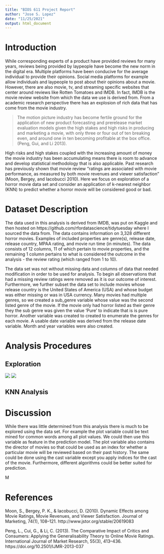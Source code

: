---
title: "BIOS 611 Project Report"
author: "Jose S. Lopez"
date: "11/25/2021"
output: html_document
---

# Introduction

While corresponding experts of a product have provided reviews for many years, reviews being provided by laypeople have become the new norm in the digital era. Multiple platforms have been conducive for the average individual to provide their opinions. Social media platforms for example allow individuals and laypeople to post about their opinions about a movie. However, there are also movie, tv, and streaming specific websites that center around reviews like Rotten Tomatoes and IMDB. In fact, IMDB is the movie review website from which the data we use is derived from. From a academic research perspective there has an explosion of rich data that has come from the movie industry.

> The motion picture industry has become fertile ground for the application of new product forecasting and prerelease market evaluation models given the high stakes and high risks in producing and marketing a movie, with only three or four out of ten breaking even, and around one in ten becoming profitable at the box office. (Peng, Gui, and Li 2013).

High risks and high stakes coupled with the increasing amount of money the movie industry has been accumulating means there is room to advance and develop statistical methodology that is also applicable. Past research has previously shown that movie review "ratings are associated with movie performance, as measured by both movie revenues and viewer satisfaction" (Moon, Bergey, and Iacobucci 2010). Here we focus on exploration of a horror movie data set and consider an application of k-nearest neighbor (KNN) to predict whether a horror movie will be considered good or bad.

# Dataset Description

The data used in this analysis is derived from IMDB, was put on Kaggle and then hosted on https://github.com/rfordatascience/tidytuesday where I sourced the data from. The data contains information on 3,328 different horror movies. Examples of included properties are genre(s), release date, release country, MPAA rating, and movie run time (in minutes). The data consists of 12 columns, 11 of which pertain to movie properties, and the remaining 1 column pertains to what is considered the outcome in the analysis - the review rating (which ranged from 1 to 10).

The data set was not without missing data and columns of data that needed modification in order to be used for analysis. To begin all observations that had a missing review ratings were removed as it is our outcome of interest. Furthermore, we further subset the data set to include movies whose release country is the United States of America (USA) and whose budget was either missing or was in USA currency. Many movies had multiple genres, so we created a sub_genre variable whose value was the second listed genre of the movie. If the movie only had horror listed as their genre they the sub genre was given the value 'Pure' to indicate that is is pure horror. Another variable was created to created to enumerate the genres for each movie. A usable date variable was derived from the release date variable. Month and year variables were also created.

# Analysis Procedures

## Exploration

![](/figures/table_1.png)
![](/figures/table_2.png)


## KNN Analysis

# Discussion

While there was little determined from this analysis there is much to be explored using the data set. For example the plot variable could be text mined for common words among all plot values. We could then use this variable as feature in the prediction model. The plot variable also contains the director of movies so that could be used as an index for whether a particular movie will be reviewed based on their past history. The same could be done using the cast variable except you apply indices for the cast of the movie. Furthermore, different algorithms could be better suited for prediction.

M

# References

Moon, S., Bergey, P. K., & Iacobucci, D. (2010). Dynamic Effects among Movie Ratings, Movie Revenues, and Viewer Satisfaction. Journal of Marketing, 74(1), 108–121. http://www.jstor.org/stable/20619083

Peng, L., Cui, G., & Li, C. (2013). The Comparative Impact of Critics and Consumers: Applying the Generalisability Theory to Online Movie Ratings. International Journal of Market Research, 55(3), 413–436. https://doi.org/10.2501/IJMR-2013-037
